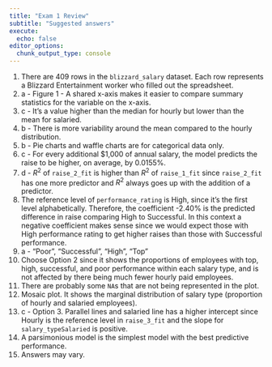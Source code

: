 ```yaml
---
title: "Exam 1 Review"
subtitle: "Suggested answers"
execute:
  echo: false
editor_options: 
  chunk_output_type: console
---
```


1.  There are 409 rows in the `blizzard_salary` dataset. Each row represents a Blizzard Entertainment worker who filled out the spreadsheet.
2.  a - Figure 1 - A shared x-axis makes it easier to compare summary statistics for the variable on the x-axis.
3.  c - It's a value higher than the median for hourly but lower than the mean for salaried.
4.  b - There is more variability around the mean compared to the hourly distribution.
5.  b - Pie charts and waffle charts are for categorical data only.
6.  c - For every additional \$1,000 of annual salary, the model predicts the raise to be higher, on average, by 0.0155%.
7.  d - $R^2$ of `raise_2_fit` is higher than $R^2$ of `raise_1_fit` since `raise_2_fit` has one more predictor and $R^2$ always goes up with the addition of a predictor.
8.  The reference level of `performance_rating` is High, since it's the first level alphabetically. Therefore, the coefficient -2.40% is the predicted difference in raise comparing High to Successful. In this context a negative coefficient makes sense since we would expect those with High performance rating to get higher raises than those with Successful performance.
9.  a - "Poor", "Successful", "High", "Top"
10. Choose Option 2 since it shows the proportions of employees with top, high, successful, and poor performance within each salary type, and is not affected by there being much fewer hourly paid employees.
11. There are probably some `NA`s that are not being represented in the plot.
12. Mosaic plot. It shows the marginal distribution of salary type (proportion of hourly and salaried employees).
13. c - Option 3. Parallel lines and salaried line has a higher intercept since Hourly is the reference level in `raise_3_fit` and the slope for `salary_typeSalaried` is positive.
14. A parsimonious model is the simplest model with the best predictive performance.
15. Answers may vary.
